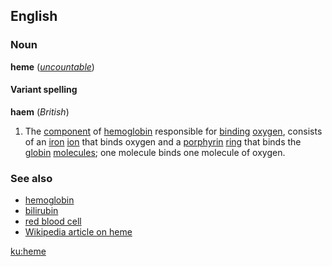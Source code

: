 <!-- If you edit this page, please also edit "haem" to keep the two pages in synch. -->


==English==
===Noun===
'''heme''' (''[[uncountable]]'')

====Variant spelling====
'''haem''' (''British'')

#The [[component]] of [[hemoglobin]] responsible for [[bind]]ing [[oxygen]], consists of an [[iron]] [[ion]] that binds oxygen and a [[porphyrin]] [[ring]] that binds the [[globin]] [[molecule]]s; one molecule binds one molecule of oxygen.

===See also===
*[[hemoglobin]]
*[[bilirubin]]
*[[red blood cell]]
*[[w:Haem|Wikipedia article on heme]]


<!-- If you edit this page, please also edit "haem" to keep the two pages in synch. -->

[[ku:heme]]